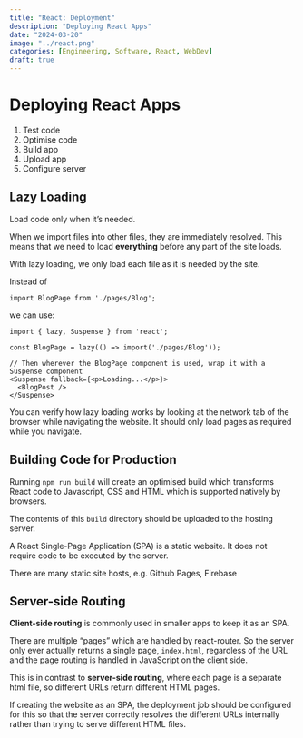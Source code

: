 ```yaml
---
title: "React: Deployment"
description: "Deploying React Apps"
date: "2024-03-20"
image: "../react.png"
categories: [Engineering, Software, React, WebDev]
draft: true
---
```


# Deploying React Apps

1. Test code
2. Optimise code
3. Build app
4. Upload app
5. Configure server


## Lazy Loading
Load code only when it's needed.

When we import files into other files, they are immediately resolved. This means that we need to load **everything** before any part of the site loads.

With lazy loading, we only load each file as it is needed by the site.


Instead of 
```
import BlogPage from './pages/Blog';
```

we can use:
```
import { lazy, Suspense } from 'react';

const BlogPage = lazy(() => import('./pages/Blog'));

// Then wherever the BlogPage component is used, wrap it with a Suspense component
<Suspense fallback={<p>Loading...</p>}>
  <BlogPost />
</Suspense>
```

You can verify how lazy loading works by looking at the network tab of the browser while navigating the website. It should only load pages as required while you navigate.


## Building Code for Production
Running `npm run build` will create an optimised build which transforms React code to Javascript, CSS and HTML which is supported natively by browsers.

The contents of this `build` directory should be uploaded to the hosting server.


A React Single-Page Application (SPA) is a static website. It does not require code to be executed by the server.

There are many static site hosts, e.g. Github Pages, Firebase 


## Server-side Routing

**Client-side routing** is commonly used in smaller apps to keep it as an SPA. 

There are multiple "pages" which are handled by react-router. So the server only ever actually returns a single page, `index.html`, regardless of the URL and the page routing is handled in JavaScript on the client side.

This is in contrast to **server-side routing**, where each page is a separate html file, so different URLs return different HTML pages.

If creating the website as an SPA, the deployment job should be configured for this so that the server correctly resolves the different URLs internally rather than trying to serve different HTML files.
